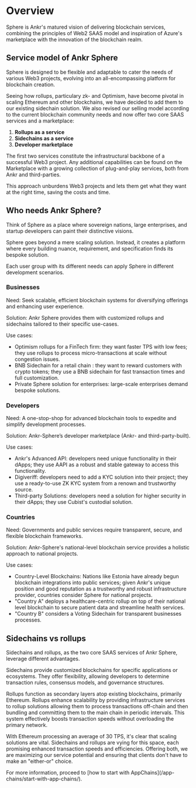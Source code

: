 
# Overview
Sphere is Ankr's matured vision of delivering blockchain services, combining the principles of Web2 SAAS model and inspiration of Azure's marketplace with the innovation of the blockchain realm.

## Service model of Ankr Sphere
Sphere is designed to be flexible and adaptable to cater the needs of various Web3 projects, evolving into an all-encompassing platform for blockchain creation.

Seeing how rollups, particulary zk- and Optimism, have become pivotal in scaling Ethereum and other blockchains, we have decided to add them to our existing sidechain solution. We also revised our selling model according to the current blockchain community needs and now offer two core SAAS services and a marketplace:
1. **Rollups as a service**
2. **Sidechains as a service**
3. **Developer marketplace**

The first two services constitute the infrastructural backbone of a successful Web3 project.
Any additional capabilities can be found on the Marketplace with a growing collection of plug-and-play services, both from Ankr and third-parties.

This approach unburdens Web3 projects and lets them get what they want at the right time, saving the costs and time.

## Who needs Ankr Sphere?
Think of Sphere as a place where sovereign nations, large enterprises, and startup developers can paint their distinctive visions.

Sphere goes beyond a mere scaling solution. Instead, it creates a platform where every building nuance, requirement, and specification finds its bespoke solution.

Each user group with its different needs can apply Sphere in different development scenarios.

### Businesses
Need: Seek scalable, efficient blockchain systems for diversifying offerings and enhancing user experience.

Solution: Ankr Sphere provides them with customized rollups and sidechains tailored to their specific use-cases.

Use cases:
* Optimism rollups for a FinTech firm: they want faster TPS with low fees; they use rollups to process micro-transactions at scale without congestion issues.
* BNB Sidechain for a retail chain : they want to reward customers with crypto tokens; they use a BNB sidechain for fast transaction times and full customization.
* Private Sphere solution for enterprises: large-scale enterprises demand bespoke solutions.

### Developers
Need: A one-stop-shop for advanced blockchain tools to expedite and simplify development processes.

Solution: Ankr-Sphere’s developer marketplace (Ankr- and third-party-built).

Use cases:
* Ankr's Advanced API: developers need unique functionality in their dApps; they use AAPI as a robust and stable gateway to access this functionality.
* Digiveriff: developers need to add a KYC solution into their project; they use a ready-to-use ZK KYC system from a renown and trustworthy source.
* Third-party Solutions: developers need a solution for higher security in their dApps; they use Cubist's custodial solution.

### Countries
Need: Governments and public services require transparent, secure, and flexible blockchain frameworks.

Solution: Ankr-Sphere's national-level blockchain service provides a holistic approach to national projects.

Use cases:
* Country-Level Blockchains: Nations like Estonia have already begun blockchain integrations into public services; given Ankr's unique position and good reputation as a trustworthy and robust infrastructure provider, countries consider Sphere for national projects.
* "Country A" deploys a healthcare-centric rollup on top of their national level blockchain to secure patient data and streamline health services.
* "Country B" considers a Voting Sidechain for transparent businesses processes.

## Sidechains vs rollups
Sidechains and rollups, as the two core SAAS services of Ankr Sphere, leverage different advantages.

Sidechains provide customized blockchains for specific applications or ecosystems. They offer flexibility, allowing developers to determine transaction rules, consensus models, and governance structures.

Rollups function as secondary layers atop existing blockchains, primarily Ethereum. Rollups enhance scalability by providing infrastructure services to rollup solutions allowing them to process transactions off-chain and then bundling and committing them to the main chain in periodic intervals. This system effectively boosts transaction speeds without overloading the primary network.

With Ethereum processing an average of 30 TPS, it's clear that scaling solutions are vital. Sidechains and rollups are vying for this space, each promising enhanced transaction speeds and efficiencies. Offering both, we are maximizing our service potential and ensuring that clients don't have to make an "either-or" choice.

<Callout>
For more information, proceed to [how to start with AppChains](/app-chains/start-with-app-chains/).
</Callout>